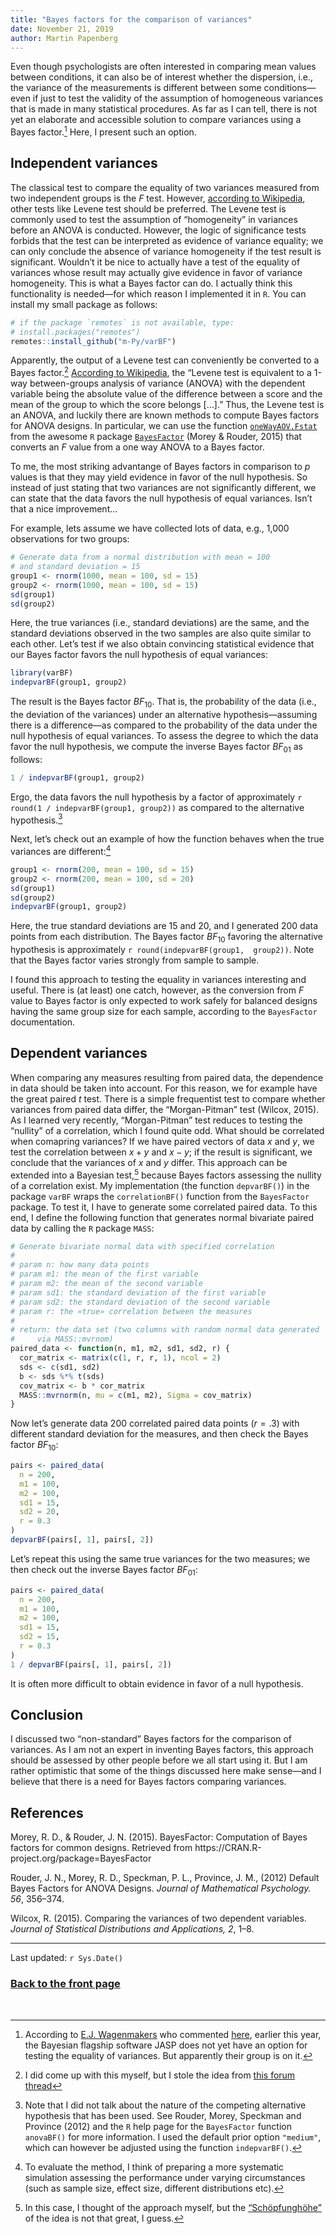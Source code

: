 ```yaml
---
title: "Bayes factors for the comparison of variances"
date: November 21, 2019
author: Martin Papenberg
---
```


Even though psychologists are often interested in comparing mean values 
between conditions, it can also be of interest whether the dispersion, 
i.e., the variance of the measurements is different between some 
conditions---even if just to test the validity of the assumption of 
homogeneous variances that is made in many statistical procedures. As 
far as I can tell, there is not yet an elaborate and accessible solution 
to compare variances using a Bayes factor.[^0] Here, I present such an 
option.

## Independent variances

The classical test to compare the equality of two variances measured 
from two independent groups is the *F* test. However, [according to 
Wikipedia](https://en.wikipedia.org/wiki/F-test_of_equality_of_variances 
), other tests like Levene test should be preferred. The Levene test is 
commonly used to test the assumption of "homogeneity" in variances 
before an ANOVA is conducted. However, the logic of significance tests 
forbids that the test can be interpreted as evidence of variance 
equality; we can only conclude the absence of variance homogeneity if 
the test result is significant. Wouldn't it be nice to actually have a 
test of the equality of variances whose result may actually give 
evidence in favor of variance homogeneity. This is what a Bayes factor 
can do. I actually think this functionality is needed---for which reason 
I implemented it in `R`. You can install my small package as follows: 

```r
# if the package `remotes` is not available, type:
# install.packages("remotes")
remotes::install_github("m-Py/varBF")
```

Apparently, the output of a Levene test can conveniently be converted 
to a Bayes factor.[^2] [According to 
Wikipedia](https://en.wikipedia.org/wiki/Levene%27s_test), the "Levene
test is equivalent to a 1-way between-groups analysis of variance 
(ANOVA) with the dependent variable being the absolute value of the 
difference between a score and the mean of the group to which the score 
belongs [...]." Thus, the Levene test is an ANOVA, and luckily there are 
known methods to compute Bayes factors for ANOVA designs. In particular, 
we can use the function 
[`oneWayAOV.Fstat`](https://www.rdocumentation.org/packages/BayesFactor/
versions/0.9.12-4.2/topics/oneWayAOV.Fstat) 
from the awesome `R` package [`BayesFactor`](https://richarddmorey.github.io/BayesFactor/)
(Morey & Rouder, 2015) that converts an *F* value from a one way ANOVA 
to a Bayes factor.

To me, the most striking advantange of Bayes factors in comparison to 
*p* values is that they may yield evidence in favor of the null 
hypothesis. So instead of just stating that two variances are not 
significantly different, we can state that the data favors the null 
hypothesis of equal variances. Isn't that a nice improvement...

For example, lets assume we have collected lots of data, e.g., 1,000 
observations for two groups:

```r
# Generate data from a normal distribution with mean = 100 
# and standard deviation = 15
group1 <- rnorm(1000, mean = 100, sd = 15)
group2 <- rnorm(1000, mean = 100, sd = 15)
sd(group1)
sd(group2)
```

Here, the true variances (i.e., standard deviations) are the same, and 
the standard deviations observed in the two samples are also quite 
similar to each other. Let's test if we also obtain convincing 
statistical evidence that our Bayes factor favors the null hypothesis of 
equal variances:

```r
library(varBF)
indepvarBF(group1, group2)
```

The result is the Bayes factor $BF_{10}$. That is, the probability of 
the data (i.e., the deviation of the variances) under an alternative 
hypothesis---assuming there is a difference---as compared to the 
probability of the data under the null hypothesis of equal variances. To 
assess the degree to which the data favor the null hypothesis, we 
compute the inverse Bayes factor $BF_{01}$ as follows: 

```r
1 / indepvarBF(group1, group2)
```

Ergo, the data favors the null hypothesis by a factor of approximately 
`r round(1 / indepvarBF(group1, group2))` as compared to the 
alternative hypothesis.[^3]

Next, let's check out an example of how the function behaves when the 
true variances are different:[^4]

```r
group1 <- rnorm(200, mean = 100, sd = 15)
group2 <- rnorm(200, mean = 100, sd = 20)
sd(group1)
sd(group2)
indepvarBF(group1, group2)
```

Here, the true standard deviations are 15 and 20, and I generated 200 
data points from each distribution. The Bayes factor $BF_{10}$ favoring 
the alternative hypothesis is approximately `r round(indepvarBF(group1, 
group2))`. Note that the Bayes factor varies strongly from sample to 
sample.

I found this approach to testing the equality in variances interesting 
and useful. There is (at least) one catch, however, as the conversion 
from *F* value to Bayes factor is only expected to work safely for 
balanced designs having the same group size for each sample, according 
to the `BayesFactor` documentation. 

## Dependent variances

When comparing any measures resulting from paired data, the dependence 
in data should be taken into account. For this reason, we for example 
have the great paired *t* test. There is a simple frequentist test to 
compare whether variances from paired data differ, the "Morgan-Pitman" 
test (Wilcox, 2015). As I learned very recently, "Morgan-Pitman" test 
reduces to testing the "nullity" of a correlation, which I found quite 
odd. What should be correlated when comapring variances? If we have 
paired vectors of data *x* and *y*, we test the correlation between $x + 
y$ and $x - y$; if the result is significant, we conclude that the 
variances of $x$ and $y$ differ. This approach can be extended into a 
Bayesian test,[^5] because Bayes factors assessing the nullity of a 
correlation exist. My implementation (the function `depvarBF()`) in the 
package `varBF` wraps the `correlationBF()` function from the 
`BayesFactor` package. To test it, I have to generate some correlated 
paired data. To this end, I define the following function that generates 
normal bivariate paired data by calling the `R` package `MASS`:

```r
# Generate bivariate normal data with specified correlation
#
# param n: how many data points
# param m1: the mean of the first variable
# param m2: the mean of the second variable
# param sd1: the standard deviation of the first variable
# param sd2: the standard deviation of the second variable
# param r: the «true» correlation between the measures
# 
# return: the data set (two columns with random normal data generated 
#     via MASS::mvrnom)
paired_data <- function(n, m1, m2, sd1, sd2, r) {
  cor_matrix <- matrix(c(1, r, r, 1), ncol = 2)
  sds <- c(sd1, sd2)
  b <- sds %*% t(sds)
  cov_matrix <- b * cor_matrix
  MASS::mvrnorm(n, mu = c(m1, m2), Sigma = cov_matrix)
}
```

Now let's generate data 200 correlated paired data points ($r = .3$) 
with different standard deviation for the measures, and then check the 
Bayes factor $BF_{10}$:

```r
pairs <- paired_data(
  n = 200, 
  m1 = 100, 
  m2 = 100, 
  sd1 = 15, 
  sd2 = 20, 
  r = 0.3
)
depvarBF(pairs[, 1], pairs[, 2])
```

Let's repeat this using the same true variances for the two measures; we 
then check out the inverse Bayes factor $BF_{01}$:

```r
pairs <- paired_data(
  n = 200, 
  m1 = 100, 
  m2 = 100, 
  sd1 = 15, 
  sd2 = 15, 
  r = 0.3
)
1 / depvarBF(pairs[, 1], pairs[, 2])
```

It is often more difficult to obtain evidence in favor of a null 
hypothesis. 

## Conclusion

I discussed two "non-standard" Bayes factors for the comparison of 
variances. As I am not an expert in inventing Bayes factors, this 
approach should be assessed by other people before we all start using 
it. But I am rather optimistic that some of the things discussed here 
make sense---and I believe that there is a need for Bayes factors 
comparing variances. 

## References

Morey, R. D., & Rouder, J. N. (2015). BayesFactor: Computation of Bayes 
factors for common designs. Retrieved
from https://CRAN.R-project.org/package=BayesFactor


Rouder, J. N., Morey, R. D., Speckman, P. L., Province, J. M., (2012) 
Default Bayes Factors for ANOVA Designs. *Journal of Mathematical 
Psychology. 56*, 356--374.

Wilcox, R. (2015). Comparing the variances of two dependent variables. 
*Journal of Statistical Distributions and Applications, 2*, 1--8.

---

Last updated: `r Sys.Date()`

### <a href="index.html">Back to the front page</a>

&nbsp;

[^0]: According to [E.J. Wagenmakers](https://ejwagenmakers.com/papers.html) 
who commented 
[here](http://forum.cogsci.nl/discussion/2115/f-test-of-equality-of-variances), 
earlier this year, the Bayesian flagship software JASP does not yet have 
an option for testing the equality of variances. But apparently their 
group is on it.

[^2]: I did come up with this myself, but I stole the idea from [this forum 
thread](http://forum.cogsci.nl/discussion/2115/f-test-of-equality-of-variances)

[^3]: Note that I did not talk about the nature of the competing 
alternative hypothesis that has been used. See Rouder, Morey, Speckman 
and Province (2012) and the `R` help page for the `BayesFactor` function 
`anovaBF()` for more information. I used the default prior option 
`"medium"`, which can however be adjusted using the function 
`indepvarBF()`.

[^4]: To evaluate the method, I think of preparing a more systematic 
simulation assessing the performance under varying circumstances (such 
as sample size, effect size, different distributions etc).

[^5]: In this case, I thought of the approach myself, but the 
["Schöpfunghöhe"](https://www.dict.cc/?s=Sch%C3%B6pfungsh%C3%B6he) of 
the idea is not that great, I guess.
